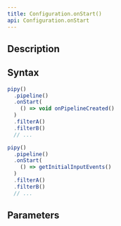 ```yaml
---
title: Configuration.onStart()
api: Configuration.onStart
---
```


## Description

<Summary/>

## Syntax

``` js
pipy()
  .pipeline()
  .onStart(
    () => void onPipelineCreated()
  )
  .filterA()
  .filterB()
  // ...

pipy()
  .pipeline()
  .onStart(
    () => getInitialInputEvents()
  )
  .filterA()
  .filterB()
  // ...
```

## Parameters

<Parameters/>

